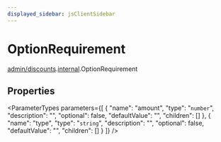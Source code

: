 ```yaml
---
displayed_sidebar: jsClientSidebar
---
```



# OptionRequirement

[admin/discounts](../../modules/admin_discounts.mdx).[internal](../../admin_discounts/modules/admin_discounts.internal.mdx).OptionRequirement

## Properties

<ParameterTypes parameters={[
  {
    "name": "amount",
    "type": "`number`",
    "description": "",
    "optional": false,
    "defaultValue": "",
    "children": []
  },
  {
    "name": "type",
    "type": "`string`",
    "description": "",
    "optional": false,
    "defaultValue": "",
    "children": []
  }
]} />
